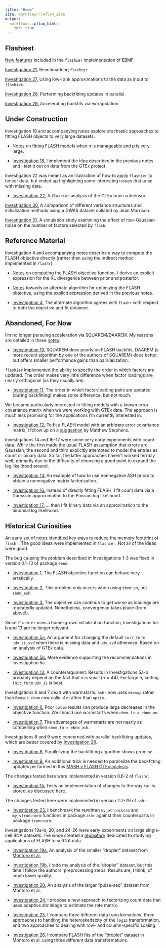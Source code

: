 ```yaml
---
title: "Home"
site: workflowr::wflow_site
output:
  workflowr::wflow_html:
    toc: true
---
```


## Flashiest

[New features](flashier_features.html) included in the `flashier` implementation of EBMF.

[Investigation 21.](flashier_bench.html) Benchmarking `flashier`.

[Investigation 27.](lowrank.html) Using low-rank approximations to the data as input to `flashier`.

[Investigation 28.](parallel_v2.html) Performing backfitting updates in parallel.

[Investigation 29.](extrapolate.html) Accelerating backfits via extrapolation.


## Under Construction

Investigation 18 and accompanying notes explore stochastic approaches to fitting FLASH objects to very large datasets.

* [Notes](large_p.html) on fitting FLASH models when $n$ is manageable and $p$ is very large.

* [Investigation 18.](minibatch.html) I implement the idea described in the previous notes and I test it out on data from the GTEx project.

Investigation 22 was meant as an illustration of how to apply `flashier` to tensor data, but ended up highlighting some interesting issues that arise with missing data.

* [Investigation 22.](brain.html) A `flashier` analysis of the GTEx brain subtensor.

[Investigation 30.](jean.html) A comparison of different variance structures and initialization methods using a GWAS dataset collated by Jean Morrison.

[Investigation 31.](misspec_k.html) A simulation study examining the effect of non-Gaussian noise on the number of factors selected by `flash`.


## Reference Material

Investigation 4 and accompanying notes describe a way to compute the FLASH objective directly (rather than using the indirect method implemented in `flashr`).

* [Notes](obj_notes.html) on computing the FLASH objective function. I derive an explicit expression for the KL divergence between prior and posterior.

* [Notes](flash_em.html) towards an alternate algorithm for optimizing the FLASH objective, using the explicit expression derived in the previous notes.

* [Investigation 4.](alt_alg.html) The alternate algorithm agrees with `flashr` with respect to both the objective and fit obtained.


## Abandoned, For Now

I'm no longer pursuing acceleration via SQUAREM/DAAREM. My reasons are detailed in these [notes](squarem_notes.html).

* [Investigation 10.](squarem.html) SQUAREM does poorly on FLASH backfits. DAAREM (a more recent algorithm by one of the authors of SQUAREM) does better, but offers smaller performance gains than parallelization.

`flashier` implemented the ability to specify the order in which factors are updated. The order makes very little difference when factor loadings are nearly orthogonal (as they usually are).

* [Investigation 11.](random.html) The order in which factor/loading pairs are updated (during backfitting) makes some difference, but not much.

We became particularly interested in fitting models with a known error covariance matrix when we were working with GTEx data. The approach is much less promising for the applications I'm currently interested in.

* [Investigation 12.](arbitraryV.html) To fit a FLASH model with an arbitrary error covariance matrix, I follow up on a [suggestion](https://github.com/stephenslab/flashr/issues/17) by Matthew Stephens.

Investigations 14 and 16-17 were some very early experiments with count data. While the first made the usual FLASH assumption that errors are Gaussian, the second and third explicitly attempted to model the entries as count or binary data. So far, the latter approaches haven't worked terribly well, primarily due to the difficulty of choosing a good point to expand the log likelihood around.

* [Investigation 14.](nonnegative.html) An example of how to use nonnegative ASH priors to obtain a nonnegative matrix factorization.

* [Investigation 16.](count_data.html) Instead of directly fitting FLASH, I fit count data via a Gaussian approximation to the Poisson log likelihood...

* [Investigation 17.](binary_data.html) ... then I fit binary data via an approximation to the binomial log likelihood.


## Historical Curiosities

An early set of [notes](matrix_ops.html) identified key ways to reduce the memory footprint of `flashr`. The good ideas were implemented in `flashier`. Not all of the ideas were good.

The bug causing the problem described in Investigations 1-3 was fixed in version 0.1-13 of package `ebnm`.

* [Investigation 1.](objective.html) The FLASH objective function can behave very erratically.

* [Investigation 2.](objective2.html) This problem only occurs when using `ebnm_pn`, not `ebnm_ash`.

* [Investigation 3.](objective3.html) The objective can continue to get worse as loadings are repeatedly updated. Nonetheless, convergence takes place (from above!).

Since `flashier` uses a home-grown initialization function, Investigations 5a-b and 13 are no longer relevant.

* [Investigation 5a.](init_fn.html) An argument for changing the default `init_fn` to `udv_si_svd` when there is missing data and `udv_svd` otherwise. Based on an analysis of GTEx data.

* [Investigation 5b.](init_fn2.html) More evidence supporting the recommendations in Investigation 5a. 

* [Investigation 13.](init_fn3.html) A counterargument. Results in Investigations 5a-b probably depend on the fact that $n$ is small ($n = 44$). For large $n$, setting `init_fn` to `udv_si` is best.

Investigations 6 and 7 dealt with warmstarts. `ashr` now uses `mixsqp` rather than `Rmosek`. `ebnm` now calls `nlm` rather than `optim`.

* [Investigation 6.](warmstart.html) Poor `optim` results can produce large decreases in the objective function. We should use warmstarts when `ebnm_fn = ebnm_pn`.

* [Investigation 7.](warmstart2.html) The advantages of warmstarts are not nearly as compelling when `ebnm_fn = ebnm_ash`.

Investigations 8 and 9 were concerned with parallel backfitting updates, which are better covered by [Investigation 28](parallel_v2.html).

* [Investigation 8.](parallel.html) Parallelizing the backfitting algorithm shows promise.

* [Investigation 9.](parallel2.html) An additional trick is needed to parallelize the backfitting updates performed in this [MASH v FLASH GTEx analysis](https://willwerscheid.github.io/MASHvFLASH/MASHvFLASHgtex3.html).

The changes tested here were implemented in version 0.6-2 of `flashr`.

* [Investigation 15.](scalar_tau.html) Tests an implementation of changes to the way `tau` is stored, as discussed  [here](https://github.com/stephenslab/flashr/issues/83).

The changes tested here were implemented in version 2.2-29 of `ashr`.

* [Investigation 23.](truncnorm.html) I benchmark the rewritten `my_etruncnorm` and `my_vtruncnorm` functions in package `ashr` against their counterparts in package `truncnorm`.

Investigations 19a-b, 20, and 24-26 were early experiments on large single-cell RNA datasets. I've since created a [repository](https://willwerscheid.github.io/scFLASH/) dedicated to studying applications of FLASH to scRNA data.

* [Investigation 19a.](trachea.html) An analysis of the smaller "droplet" dataset from [Montoro et al.](https://www.nature.com/articles/s41586-018-0393-7)

* [Investigation 19b.](trachea2.html) I redo my analysis of the "droplet" dataset, but this time I follow the authors' preprocessing steps. Results are, I think, of much lower quality.

* [Investigation 20.](pulseseq.html) An analysis of the larger "pulse-seq" dataset from Montoro et al.

* [Investigation 24.](count_shrinkage.html) I propose a new approach to factorizing count data that uses adaptive shrinkage to estimate the rate matrix.

* [Investigation 25.](count_preproc_r1.html) I compare three different data transformations, three approaches to handling the heteroskedacity of the `log1p` transformation, and two approaches to dealing with row- and column-specific scaling.

* [Investigation 26.](trachea3.html) I compare FLASH fits of the "droplet" dataset in Montoro et al. using three different data transformations. 

